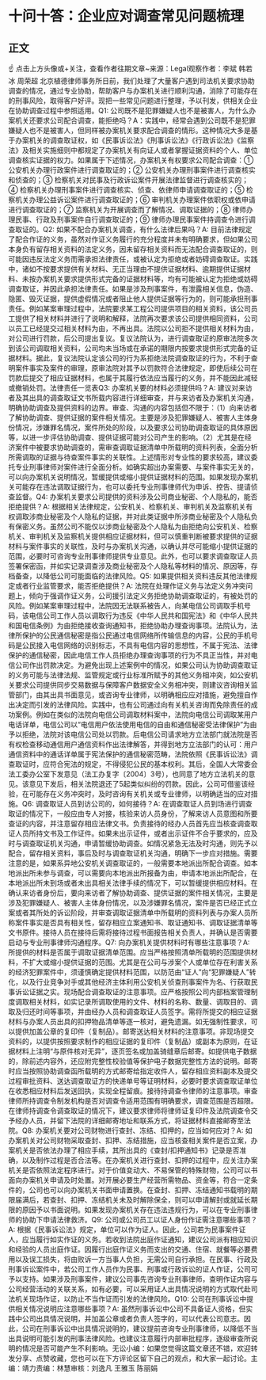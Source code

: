 # 十问十答：企业应对调查常见问题梳理
## 正文
☝ 点击上方头像或+关注，查看作者往期文章~来源：Legal观察作者：李斌 韩若冰 周荣超 北京植德律师事务所日前，我们处理了大量客户遇到司法机关要求协助调查的情况，通过专业协助，帮助客户与办案机关进行顺利沟通，消除了可能存在的刑事风险，取得客户好评。现把一些常见问题进行整理，予以刊发，供相关企业在协助调查过程中参照适用。Q1: 公司既不是犯罪嫌疑人也不是被害人，为什么办案机关还要求公司配合调查，能拒绝吗？A：实践中，经常会遇到公司既不是犯罪嫌疑人也不是被害人，但同样被办案机关要求配合调查的情形。这种情况大多是基于办案机关的调查取证权，如《民事诉讼法》《刑事诉讼法》《行政诉讼法》《监察法》及相关实施细则中都规定了办案机关有向证人或者掌握证据资料的个人、单位调查核实证据的权力。如果属于下述情况，办案机关有权要求公司配合调查：① 公安机关办理行政案件进行调查取证的；② 公安机关办理刑事案件进行调查核实和侦查的；③ 检察机关对民事及行政诉讼案件开展法律监督进行调查核实的；④ 检察机关办理刑事案件进行调查核实、侦查、依律师申请调查取证的；⑤ 检察机关办理公益诉讼案件进行调查取证的；⑥ 审判机关办理案件依职权或依申请进行调查取证的；⑦ 监察机关为开展调查而了解情况、调取证据的；⑧ 律师办理民事、行政及刑事案件自行调查取证的；⑨ 律师办理民事案件持调查令进行调查取证的。Q2: 如果不配合办案机关调查，有什么法律后果吗？A: 目前法律规定了配合作证的义务，虽然对作证义务履行的充分程度并未有明确要求，但如果公司本身负有留存相关资料的法定义务，因未留存相关资料而无法配合调查取证的，则可能因违反法定义务而需承担法律责任，或被认定为拒绝或者妨碍调查取证。实践中，诸如不按要求提供有关材料、无正当理由不提供证据材料、逾期提供证据材料、未按办案机关要求提供形式完备的证据材料等，均有可能被认定为拒绝或妨碍调查取证，并因此承担法律责任。如果是涉及刑事案件，有泄露相关信息，伪造、隐匿、毁灭证据，提供虚假情况或者阻止他人提供证据等行为的，则可能承担刑事责任。例如某案审理过程中，法院要求某工程公司提供项目的相关资料，该公司员工提供了相关材料并进行了说明和解释，法院再次要求该公司提供相同资料，公司以员工已经提交过相关材料为由，不再出具。法院以公司拒不提供相关材料为由，对公司进行罚款，后公司提出复议。复议法院认为，进行调查取证的原审法院多次到该公司调取相关资料，公司均未当场或在承诺的期限内按要求提供形式完备的证据材料。据此，复议法院认定该公司的行为系拒绝法院调查取证的行为，不利于查明案件事实及案件的审理，原审法院对其予以罚款符合法律规定，即使后续公司在罚款后提交了相应证据材料，也属于其履行依法应当履行的义务，并不能因此减轻或撤销处罚。法律责任一览表Q3: 办案机关要的材料必须提供吗？A: 建议对来访者及其出具的调查取证文书所载内容进行详细审查，并与来访者及办案机关沟通，明确协助调查及提供资料的边界。审查、沟通的内容包括但不限于：（1）向来访者了解协助调查、提供证据的案件相关情况。主要是涉及犯罪嫌疑人、被害人主体身份情况，涉嫌罪名情况，案件所处的阶段，以及要求公司协助调查取证的具体原因等，以进一步评估协助调查、提供证据可能对公司产生的影响。（2）尤其是在经济案件中被要求协助调查的，需审查调取证据清单中所载明的资料列表，全面分析所需调取的证据与待查案件事实的关联性。上述情形对专业性的要求较高，建议委托专业刑事律师对案件进行全面分析。如确实超出办案需要、与案件事实无关的，可以向办案机关说明情况，暂缓提供或缩小提供证据材料的范围。如果发现办案机关可能存在违法调取证据行为，也可以委托专业刑事律师代为申诉、控告、提请侦查监督。Q4: 办案机关要求公司提供的资料涉及公司商业秘密、个人隐私的，能否拒绝提供？A: 根据相关法律规定，公安机关、检察机关、审判机关及监察机关有权调取涉商业秘密及个人隐私的证据，并对此类证据中所涉商业秘密及个人隐私负有保密义务。虽然公司不能仅以涉商业秘密及个人隐私为由拒绝向公安机关、检察机关、审判机关及监察机关提供相应证据材料，但可以慎重判断被要求提供的证据材料与案件事实的关联性，及时与办案机关沟通，以确认并尽可能缩小提供证据的范围，必要时可咨询专业刑事律师提供专业意见。此外，也可以要求调查取证人员签署保密函，并如实记录调查涉及商业秘密及个人隐私等材料的情况、原因等，存档备查，以降低公司可能面临的法律风险。Q5: 如果提供相关资料违反其他法律规定或者行业监管要求，能否拒绝提供？A: 法院在处理作证义务与法定义务冲突问题上，倾向于强调作证义务，公司援引法定义务拒绝协助调查取证的，有被处罚的风险。例如某案审理过程中，法院因无法联系被告人，向某电信公司调取手机号码，该电信公司工作人员以调取行为违反《中华人民共和国宪法》和《中华人民共和国电信条例》为由拒绝接收查询通知书，拒绝协助办理查询事项。法院认为，法律所保护的公民通信秘密是指公民通过电信网络所传输信息的内容，公民的手机号码是公民接入电信网络的识别标志，不具有电信内容的思想性，不属于宪法、法律保护的通信秘密，因此电信工作人员拒绝办理查询事项的行为不具正当性，并对电信公司作出罚款决定。为避免出现上述案例中的情况，如果公司认为协助调查取证的义务可能与法律法规、监管规定或行业标准所赋予的其他义务相冲突，如公安机关要求公司提供同步交易数据与保障客户数据安全义务相冲突，则建议咨询相关监管部门，由其出具书面意见，或咨询专业律师，以明确相应应对措施，避免擅自作出决定而引发的法律风险。实践中，也有公司通过向有关机关咨询而免除责任的成功案例。例如在类似的法院向电信公司调取材料案中，法院向电信公司调取某用户电话详单，电信公司以“电信用户依法使用电信的自由和通信秘密受法律保护”为由予以拒绝，法院对该电信公司处以罚款。后电信公司请求地方立法部门就法院是否有权检查移动通信用户通信资料作出法律解答，并得到地方立法部门的认可：用户通信资料中的通话详单属于宪法保护的通信秘密范畴，法院依照《民事诉讼法》调查取证时，应符合宪法的规定，不得侵犯公民的基本权利。其后，全国人大常委会法工委办公室下发意见（法工办复字〔2004〕3号），也同意了地方立法机关的意见。该意见下发后，相关法院退还了5起类似纠纷的罚款。因此，公司可借鉴该经验，在可能存在义务冲突时，及时咨询有关机关或专业律师，以明确适当的应对措施。Q6: 调查取证人员到访公司的，如何接待？A: 在调查取证人员到场进行调查取证的情况下，一般应由专人对接，核验来访人员身份，了解来访人员意图和所要查证的内容，并注意留存相应法律文书。负责接待的经办人员首先应当核查调查取证人员所持文书及工作证件。如果未出示证件，或者出示证件不合乎要求的，应及时与调查取证机关沟通，申请暂缓协助调查。如情况紧急无法及时沟通，则先予以配合，留存相关资料，事后及时与调查取证机关沟通，明确下一步应对措施。需要注意的是，如果系异地公安机关调查取证的，一般需要本地派出所配合调查。如本地派出所未参与调查，可以需要向本地派出所报备为由，申请本地派出所配合，在本地派出所未到场或者未出具相关法律手续的情况下，可以暂缓提供相应材料。在确认来访者身份后，要向来访者了解协助调查、提供证据的案件相关情况，主要是涉及犯罪嫌疑人、被害人主体身份情况，以及涉嫌罪名情况，案件是否已经正式立案或者其所处的诉讼阶段，并审查调取证据清单中所载明的资料列表与办案人员所称案件事实是否具有相关性，留存相应立案通知书、取证通知书、调取证据清单等文书原件。接待人员在接待后需将接待过程书面报告相关负责人，并确认是否需要启动与专业刑事律师沟通程序。Q7: 向办案机关提供材料时有哪些注意事项？A: 所提供的材料是否属于调取证据清单范围。应当严格按照清单所载明的范围提供材料，不扩大或缩小提供证据的范围。尤其是在公司与涉案个人或单位存在利害关系的经济犯罪案件中，须谨慎确定提供材料范围，以防范由“证人”向“犯罪嫌疑人”转化，以及行业竞争对手或其他经济主体利用公安机关侦查刑事案件为名、行获取民事诉讼证据之实。现场配合调查取证的注意事项。应严格按照公司内部档案管理制度调取相关材料，如实记录所调取使用的文件、材料的名称、数量、调取目的、调取及归还时间等事项，并由经办人员和调查取证人员签字。需将所提交的相应证据材料与办案人员出具的扣押物品清单等逐一核对，避免遗漏。如无强制性要求，可以提供加盖公章的复印件（复制品）。邮寄送达相关材料的注意事项。非现场提交资料的，以提供按照要求制作的相应证据的复印件（复制品）或副本为原则，在证据材料上注明“与原件核对无异”，逐页签名或加盖骑缝章后邮寄。如提供电子数据的，除前述内容外，还应附完整性校验值等保护电子数据完整性方法的说明。邮寄时应当按照协助调查函所载明的方式邮寄给指定收件人，留存相应资料副本及提交过程审批资料、送达调查取证方的快递单号等证明材料，必要时要求调查取证单位在收悉相应材料后发送回执，实现全程留痕。接待持调查令律师的注意事项。审查律师所持调查令制发机构是否对调查令适用范围有明确要求，调查范围是否超限。在律师持调查令调查取证的情况下，建议要求律师将律师证复印件及法院调查令交予经办人员，并留下法院的详细邮寄地址和联系方式，将证据材料直接邮寄至法院。Q8: 办案机关要对公司财物进行查封、冻结、扣押的，应当如何应对？A: 如办案机关对公司财物采取查封、扣押、冻结措施，应当核查相关案件是否立案，办案机关是否依法办理了相应手续，其所出具的《查封/扣押通知书》记录是否准确，以及制作过程是否合法等。在办案机关进行查封、扣押的过程中，应关注办案机关是否依照法定程序进行。对于价值变动大、不易保管的特殊财物，公司可以书面向办案机关申请及时处置。对开展必要生产经营所需物品、资金等，符合一定条件的，公司也可以向办案机关书面申请置换。在查封、扣押、冻结通知书载明的期限届满后，若查封、扣押、冻结机关未及时解除保全，则可以申请解封或就延长期限的原因予以书面说明。如果发现办案机关存在违法违规行为，可以在专业刑事律师的协助下申请法律救济。Q9: 公司或公司员工以证人身份作证需注意哪些事项？A: 根据《民事诉讼法》规定，单位可以作为证人。因此，公司若为民事案件证人，应当履行如实作证的义务。若收到法院出庭作证通知，建议公司派有相应知识和经验的人员出庭作证。因履行出庭作证义务而支出的交通、住宿、就餐等必要费用以及误工损失，将由败诉一方当事人负担，无需公司自行承担。在民事、行政及刑事诉讼案件中，若公司工作人员作为民事、刑事或行政诉讼的证人作证，公司可予以支持。如果涉及刑事案件，建议公司事先咨询专业刑事律师，查明作证内容与公司经营活动的关联关系，如有必要，可以采用证人出具情况说明的方式取代赴司法机关现场作证，以防止不当作证而引发的法律风险。Q10: 公司在刑事诉讼中提供相关情况说明应注意哪些事项？A: 虽然刑事诉讼中公司不具备证人资格，但实践中公司出具情况说明，并加盖公章或者负责人签字的，可以代表公司意志。因此，公司在刑事诉讼中出具情况说明的，建议提前咨询专业刑事律师，以降低不当出具说明可能引发的刑事法律风险。也建议注意履行内部审批程序，逐级审查所说明的情况是否可能产生不利影响。无讼小编：如果您觉得这篇文章还不错，欢迎转发分享、点赞收藏，您也可以在下方评论区留下自己的观点，和大家一起讨论。主编：靖力责编：林慧审核：刘逸凡 王雅玉 陈丽娟